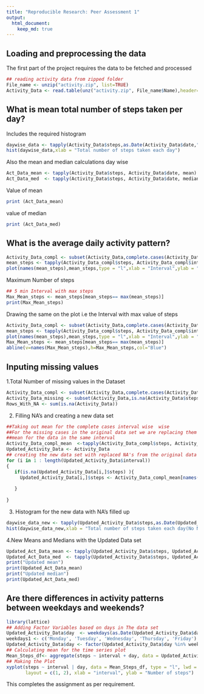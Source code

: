 ```yaml
---
title: "Reproducible Research: Peer Assessment 1"
output: 
  html_document:
    keep_md: true
---
```



## Loading and preprocessing the data

The first part of the project requires the data to be fetched and processed 

```r
## reading activity data from zipped folder 
File_name <- unzip("activity.zip", list=TRUE)
Activity_Data <- read.table(unz("activity.zip", File_name$Name),header=T, quote="\"", sep=",")
```

##  What is mean total number of steps taken per day?

Includes the required histogram 


```r
daywise_data <- tapply(Activity_Data$steps,as.Date(Activity_Data$date,"%Y-%m-%d"),sum)
hist(daywise_data,xlab = "Total number of steps taken each day")
```

Also the mean and median calculations day wise 


```r
Act_Data_mean <- tapply(Activity_Data$steps, Activity_Data$date, mean)
Act_Data_med  <- tapply(Activity_Data$steps, Activity_Data$date, median)
```

Value of mean 
```r
print (Act_Data_mean)
```
value of median 
```r
print (Act_Data_med)
```

## What is the average daily activity pattern?

```r
Activity_Data_compl <- subset(Activity_Data,complete.cases(Activity_Data))
mean_steps <- tapply(Activity_Data_compl$steps, Activity_Data_compl$interval, mean)
plot(names(mean_steps),mean_steps,type = "l",xlab = "Interval",ylab = "No of Steps")
```

Maximum Number of steps 
```r
## 5 min Interval with max steps 
Max_Mean_steps <- mean_steps[mean_steps== max(mean_steps)]
print(Max_Mean_steps)
```

Drawing the same on the plot i.e the Interval with max value of steps 
```r
Activity_Data_compl <- subset(Activity_Data,complete.cases(Activity_Data))
mean_steps <- tapply(Activity_Data_compl$steps, Activity_Data_compl$interval, mean)
plot(names(mean_steps),mean_steps,type = "l",xlab = "Interval",ylab = "No of Steps")
Max_Mean_steps <- mean_steps[mean_steps== max(mean_steps)]
abline(v=names(Max_Mean_steps),h=Max_Mean_steps,col="Blue")
```

## Inputing missing values

1.Total Number of missing values in the Dataset 


```r
Activity_Data_compl <- subset(Activity_Data,complete.cases(Activity_Data))
Activity_Data_missing <- subset(Activity_Data,is.na(Activity_Data$steps))
Rows_With_NA <- sum(is.na(Activity_Data))
```


2. Filling NA's and creating a new data set 

```r
##Taking out mean for the complete cases interval wise  wise 
##For the missing cases in the original data set we are replacing them with the 
##mean for the data in the same interval 
Activity_Data_compl_mean  <-tapply(Activity_Data_compl$steps, Activity_Data_compl$interval,mean)
Updated_Activity_Data <- Activity_Data
## creating the new data set with replaced NA's from the original data set.
for (i in 1 : length(Updated_Activity_Data$interval))
{
   if(is.na(Updated_Activity_Data[i,]$steps) ){
     Updated_Activity_Data[i,]$steps <- Activity_Data_compl_mean[names(Activity_Data_compl_mean) ==   Updated_Activity_Data[i,]$interval]
  
   }
 
}
```


3. Histogram for the new data with NA's filled up 

```r
daywise_data_new <- tapply(Updated_Activity_Data$steps,as.Date(Updated_Activity_Data$date,"%Y-%m-%d"),sum)
hist(daywise_data_new,xlab = "Total number of steps taken each day(No NA's)")
```

4.New Means and Medians with the Updated Data set

```r
Updated_Act_Data_mean <- tapply(Updated_Activity_Data$steps, Updated_Activity_Data$date, mean)
Updated_Act_Data_med  <- tapply(Updated_Activity_Data$steps, Updated_Activity_Data$date, median)
print("Updated mean") 
print(Updated_Act_Data_mean)
print("Updated median")
print(Updated_Act_Data_med)
```

## Are there differences in activity patterns between weekdays and weekends?


```r
library(lattice)
## Adding Factor Variables based on days in The data set 
Updated_Activity_Data$day  <- weekdays(as.Date(Updated_Activity_Data$date,format="%Y-%m-%d"))
weekdays1 <- c('Monday', 'Tuesday', 'Wednesday', 'Thursday', 'Friday')
Updated_Activity_Data$day <- factor(Updated_Activity_Data$day %in% weekdays1, levels = c(FALSE, TRUE) ,labels=c('weekend', 'weekday'))
## Calculating mean for the time series plot
Mean_Steps_df<- aggregate(steps ~ interval + day, data = Updated_Activity_Data, mean)
## Making the Plot 
xyplot(steps ~ interval | day, data = Mean_Steps_df, type = "l", lwd = 2,
       layout = c(1, 2), xlab = "interval", ylab = "Number of steps")
```


This completes the assignment as per requirement.
